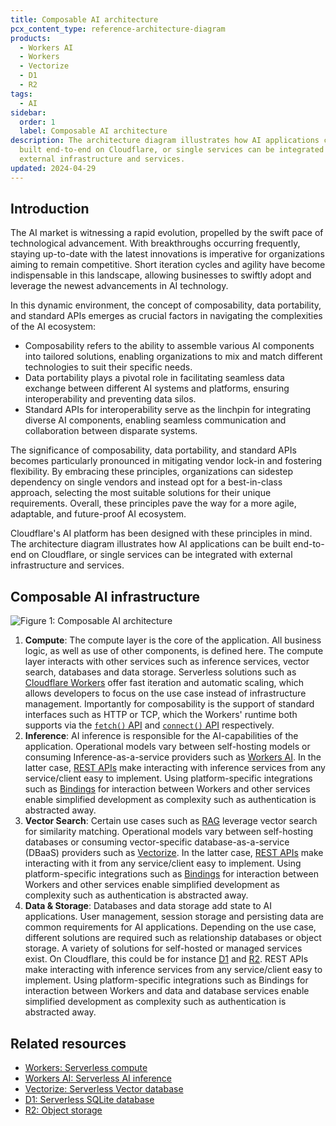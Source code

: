 ```yaml
---
title: Composable AI architecture
pcx_content_type: reference-architecture-diagram
products:
  - Workers AI
  - Workers
  - Vectorize
  - D1
  - R2
tags:
  - AI
sidebar:
  order: 1
  label: Composable AI architecture
description: The architecture diagram illustrates how AI applications can be
  built end-to-end on Cloudflare, or single services can be integrated with
  external infrastructure and services.
updated: 2024-04-29
---
```


## Introduction

The AI market is witnessing a rapid evolution, propelled by the swift pace of technological advancement. With breakthroughs occurring frequently, staying up-to-date with the latest innovations is imperative for organizations aiming to remain competitive. Short iteration cycles and agility have become indispensable in this landscape, allowing businesses to swiftly adopt and leverage the newest advancements in AI technology.

In this dynamic environment, the concept of composability, data portability, and standard APIs emerges as crucial factors in navigating the complexities of the AI ecosystem:

- Composability refers to the ability to assemble various AI components into tailored solutions, enabling organizations to mix and match different technologies to suit their specific needs.
- Data portability plays a pivotal role in facilitating seamless data exchange between different AI systems and platforms, ensuring interoperability and preventing data silos.
- Standard APIs for interoperability serve as the linchpin for integrating diverse AI components, enabling seamless communication and collaboration between disparate systems.

The significance of composability, data portability, and standard APIs becomes particularly pronounced in mitigating vendor lock-in and fostering flexibility. By embracing these principles, organizations can sidestep dependency on single vendors and instead opt for a best-in-class approach, selecting the most suitable solutions for their unique requirements. Overall, these principles pave the way for a more agile, adaptable, and future-proof AI ecosystem.

Cloudflare's AI platform has been designed with these principles in mind. The architecture diagram illustrates how AI applications can be built end-to-end on Cloudflare, or single services can be integrated with external infrastructure and services.

## Composable AI infrastructure

![Figure 1: Composable AI architecture](~/assets/images/reference-architecture/ai-composable/ai-composable.svg "Figure 1: Composable AI architecture")

1. **Compute**: The compute layer is the core of the application. All business logic, as well as use of other components, is defined here. The compute layer interacts with other services such as inference services, vector search, databases and data storage. Serverless solutions such as [Cloudflare Workers](/workers/) offer fast iteration and automatic scaling, which allows developers to focus on the use case instead of infrastructure management. Importantly for composability is the support of standard interfaces such as HTTP or TCP, which the Workers' runtime both supports via the [`fetch()` API](/workers/runtime-apis/fetch/) and [`connect()` API](/workers/runtime-apis/tcp-sockets/) respectively.
2. **Inference**: AI inference is responsible for the AI-capabilities of the application. Operational models vary between self-hosting models or consuming Inference-as-a-service providers such as [Workers AI](/workers-ai/). In the latter case, [REST APIs](/api/resources/ai/methods/run/) make interacting with inference services from any service/client easy to implement. Using platform-specific integrations such as [Bindings](/workers-ai/configuration/bindings/) for interaction between Workers and other services enable simplified development as complexity such as authentication is abstracted away.
3. **Vector Search**: Certain use cases such as [RAG](/reference-architecture/diagrams/ai/ai-rag/) leverage vector search for similarity matching. Operational models vary between self-hosting databases or consuming vector-specific database-as-a-service (DBaaS) providers such as [Vectorize](/vectorize/). In the latter case, [REST APIs](/api/resources/vectorize/subresources/indexes/methods/list/) make interacting with it from any service/client easy to implement. Using platform-specific integrations such as [Bindings](/vectorize/get-started/embeddings/#3-bind-your-worker-to-your-index) for interaction between Workers and other services enable simplified development as complexity such as authentication is abstracted away.
4. **Data & Storage**: Databases and data storage add state to AI applications. User management, session storage and persisting data are common requirements for AI applications. Depending on the use case, different solutions are required such as relationship databases or object storage. A variety of solutions for self-hosted or managed services exist. On Cloudflare, this could be for instance [D1](/d1/) and [R2](/r2/). REST APIs make interacting with inference services from any service/client easy to implement. Using platform-specific integrations such as Bindings for interaction between Workers and data and database services enable simplified development as complexity such as authentication is abstracted away.

## Related resources

- [Workers: Serverless compute](/workers/)
- [Workers AI: Serverless AI inference](/workers-ai/)
- [Vectorize: Serverless Vector database](/vectorize/)
- [D1: Serverless SQLite database](/d1/)
- [R2: Object storage](/r2/)
